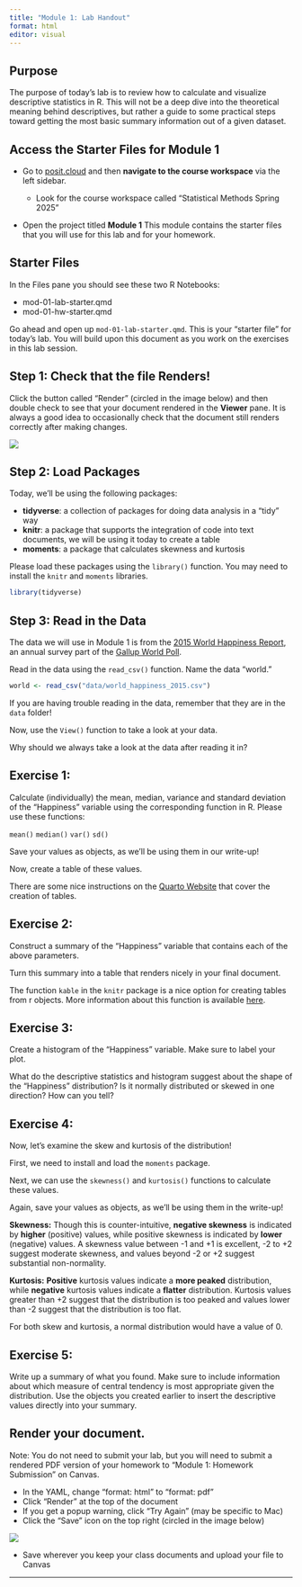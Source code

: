 ```yaml
---
title: "Module 1: Lab Handout"
format: html
editor: visual
---
```


## Purpose

The purpose of today's lab is to review how to calculate and visualize descriptive statistics in R. This will not be a deep dive into the theoretical meaning behind descriptives, but rather a guide to some practical steps toward getting the most basic summary information out of a given dataset.

## Access the Starter Files for Module 1

-   Go to [posit.cloud](posit.cloud) and then **navigate to the course workspace** via the left sidebar.

    -   Look for the course workspace called "Statistical Methods Spring 2025"

-   Open the project titled **Module 1** This module contains the starter files that you will use for this lab and for your homework.

## Starter Files

In the Files pane you should see these two R Notebooks:

-   mod-01-lab-starter.qmd
-   mod-01-hw-starter.qmd

Go ahead and open up `mod-01-lab-starter.qmd`. This is your "starter file" for today's lab. You will build upon this document as you work on the exercises in this lab session.

## Step 1: Check that the file Renders!

Click the button called "Render" (circled in the image below) and then double check to see that your document rendered in the **Viewer** pane. It is always a good idea to occasionally check that the document still renders correctly after making changes.

![](images/render.png)

## Step 2: Load Packages

Today, we'll be using the following packages:

-   **tidyverse**: a collection of packages for doing data analysis in a "tidy" way
-   **knitr**: a package that supports the integration of code into text documents, we will be using it today to create a table
-   **moments**: a package that calculates skewness and kurtosis

Please load these packages using the `library()` function. You may need to install the `knitr` and `moments` libraries.

```r
library(tidyverse)
```

## Step 3: Read in the Data

The data we will use in Module 1 is from the [2015 World Happiness Report](https://worldhappiness.report/ed/2015/), an annual survey part of the [Gallup World Poll](https://www.gallup.com/178667/gallup-world-poll-work.aspx).

Read in the data using the `read_csv()` function. Name the data "world."

```r
world <- read_csv("data/world_happiness_2015.csv")
```

::: callout-note
If you are having trouble reading in the data, remember that they are in the `data` folder!
:::

Now, use the `View()` function to take a look at your data.

::: callout-important
Why should we always take a look at the data after reading it in?
:::

## Exercise 1:

Calculate (individually) the mean, median, variance and standard deviation of the "Happiness" variable using the corresponding function in R. Please use these functions:

`mean()` `median()` `var()` `sd()`

Save your values as objects, as we'll be using them in our write-up!

Now, create a table of these values.

There are some nice instructions on the [Quarto Website](https://quarto.org/docs/authoring/tables.html) that cover the creation of tables.

## Exercise 2:

Construct a summary of the "Happiness" variable that contains each of the above parameters.

Turn this summary into a table that renders nicely in your final document.

The function `kable` in the `knitr` package is a nice option for creating tables from r objects. More information about this function is available [here](https://bookdown.org/yihui/rmarkdown-cookbook/kable.html).

## Exercise 3:

Create a histogram of the "Happiness" variable. Make sure to label your plot.

What do the descriptive statistics and histogram suggest about the shape of the "Happiness" distribution? Is it normally distributed or skewed in one direction? How can you tell?

## Exercise 4:

Now, let's examine the skew and kurtosis of the distribution!

First, we need to install and load the `moments` package.

Next, we can use the `skewness()` and `kurtosis()` functions to calculate these values.

Again, save your values as objects, as we'll be using them in the write-up!

::: callout-tip
**Skewness:** Though this is counter-intuitive, **negative skewness** is indicated by **higher** (positive) values, while positive skewness is indicated by **lower** (negative) values. A skewness value between -1 and +1 is excellent, -2 to +2 suggest moderate skewness, and values beyond -2 or +2 suggest substantial non-normality.

**Kurtosis:** **Positive** kurtosis values indicate a **more peaked** distribution, while **negative** kurtosis values indicate a **flatter** distribution. Kurtosis values greater than +2 suggest that the distribution is too peaked and values lower than -2 suggest that the distribution is too flat.

For both skew and kurtosis, a normal distribution would have a value of 0.
:::

## Exercise 5:

Write up a summary of what you found. Make sure to include information about which measure of central tendency is most appropriate given the distribution. Use the objects you created earlier to insert the descriptive values directly into your summary.

## Render your document.

Note: You do not need to submit your lab, but you will need to submit a rendered PDF version of your homework to "Module 1: Homework Submission" on Canvas.

-   In the YAML, change "format: html" to "format: pdf"
-   Click "Render" at the top of the document
-   If you get a popup warning, click "Try Again" (may be specific to Mac)
-   Click the "Save" icon on the top right (circled in the image below)

![](images/save_pdf.png)

-   Save wherever you keep your class documents and upload your file to Canvas

------------------------------------------------------------------------
